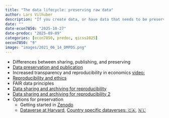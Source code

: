 ```yaml
---
title: "The data lifecycle: preserving raw data"
author: Lars Vilhuber
description: "If you create data, or have data that needs to be preserved, what can you do? We start by discussing the distinction between sharing and preserving data, and then look at options that you can embed within your research workflow."
date: ""
date-econ7850: "2025-10-27"
date-predoc: "2025-09-09"
categories: [econ7850, predoc, qicss2025]
oecon7850: "9"
image: "images/2021_06_14_DMPDS.png"
---
```


- Differences between sharing, publishing, and preserving
- [Data preservation and publication](https://larsvilhuber.github.io/summer-school-qicss-2025/presentation/day2.html#/what-is-preservation)
- Increased transparency and reproducibility in economics [video:](https://www.youtube.com/watch?v=pj-y3dLDOEA)
- [Reproducibility and ethics](https://labordynamicsinstitute.github.io/crress/#session-2)
- FAIR data principles
- [Data sharing and archiving for reproducibility](https://labordynamicsinstitute.github.io/tutorial-data-sharing-archiving-2021/#/)
- [Data sharing and archiving for reproducibility 2](https://labordynamicsinstitute.github.io/tutorial-data-sharing-archiving-2021/index2.html#/)
- Options for preservation
  - Getting started in [Zenodo](https://sandbox.zenodo.org/)
  - [Dataverse at Harvard](https://dataverse.harvard.edu), [Country specific dataverses: 🇨🇦](https://borealisdata.ca/), [🇳🇱](https://dataverse.nl/)

